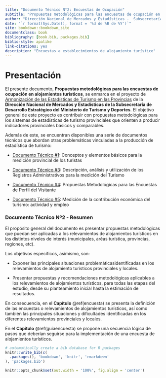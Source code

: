 ```yaml
---
title: "Documento Técnico N°2: Encuestas de Ocupación"
subtitle: "Propuestas metodológicas para las encuestas de ocupación en alojamientos turísticos"
author: "Dirección Nacional de Mercados y Estadísticas -  Subsecretaría de Desarrollo Estratégico"
date: "`r format(Sys.Date(), format = '%d de %B de %Y')`"
site: bookdown::bookdown_site
documentclass: book
bibliography: [book.bib, packages.bib]
biblio-style: apalike
link-citations: yes
description: "Encuestas a establecimientos de alojamiento turístico"
---
```


# Presentación {.unnumbered}

El presente documento, **Propuestas metodológicas para las encuestas de ocupación en alojamientos turísticos**, se enmarca en el proyecto de [Armonización de las Estadísticas de Turismo en las Provincias](https://armonizacion.yvera.tur.ar//){target="_blank"} de la **Dirección Nacional de Mercados y Estadísticas de la Subsecretaría de Desarrollo Estratégico del Ministerio de Turismo y Deportes**. El objetivo general de este proyecto es contribuir con propuestas metodológicas para los sistemas de estadísticas de turismo provinciales que orienten a producir indicadores provinciales básicos y comparables.

Además de este, se encuentran disponibles una serie de documentos técnicos que abordan otras problemáticas vinculadas a la producción de estadística de turismo:

-   [Documento Técnico \#1](https://dnme-minturdep.github.io/DT1_medicion_turismo/){target="_blank"}: Conceptos y elementos básicos para la medición provincial de los turistas

-   [Documento Técnico \#3](https://dnme-minturdep.github.io/DT3_registros_adminsitrativos/){target="_blank"}: Descripción, análisis y utilización de los Registros Administrativos para la medición del Turismo

-   [Documento Técnico \#4](https://dnme-minturdep.github.io/DT4_perfiles/){target="_blank"}: Propuestas Metodológicas para las Encuestas de Perfil del Visitante

-   [Documento Técnico \#5](https://dnme-minturdep.github.io/DT5_actividad_empleo/){target="_blank"}: Medición de la contribución económica del turismo: actividad y empleo

### Documento Técnico Nº2 - Resumen {.unnumbered}

El propósito general del documento es presentar propuestas metodológicas que puedan ser aplicadas a los relevamientos de alojamientos turísticos en los distintos niveles de interés (municipales, aréas turística, provincias, regiones, etc).

Los objetivos específicos, asimismo, son:

-   Exponer las principales situaciones problemáticasidentificadas en los relevamientos de alojamiento turísticos provinciales y locales.

-   Presentar propuestas y recomendaciones metodológicas aplicables a los relevamientos de alojamientos turísticos, para todas las etapas del estudio, desde su planteamiento inicial hasta la estimación de resultados.

En consecuencia, en el **Capítulo** \@ref(encuesta) se presenta la definición de las encuestas o relevamientos de alojamientos turísticos, así como también las principales situaciones y dificultades identificadas en los diferentes relevamientos provinciales y locales.

En el **Capítulo** \@ref(guiaencuesta) se propone una secuencia lógica de pasos que deberían seguirse para la implementación de una encuesta de alojamientos turísticos.

```r
# automatically create a bib database for R packages
knitr::write_bib(c(
  .packages(), 'bookdown', 'knitr', 'rmarkdown'
), 'packages.bib')

knitr::opts_chunk$set(out.width = '100%', fig.align = 'center')
```
